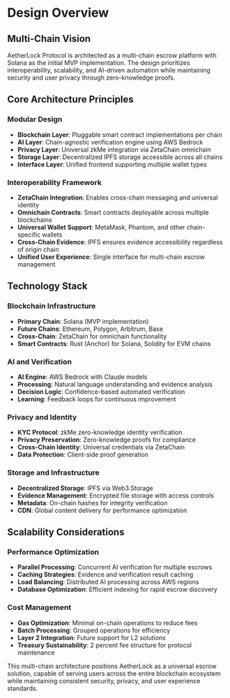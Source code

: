 # Design Overview

## Multi-Chain Vision

AetherLock Protocol is architected as a multi-chain escrow platform with Solana as the initial MVP implementation. The design prioritizes interoperability, scalability, and AI-driven automation while maintaining security and user privacy through zero-knowledge proofs.

## Core Architecture Principles

### Modular Design
- **Blockchain Layer**: Pluggable smart contract implementations per chain
- **AI Layer**: Chain-agnostic verification engine using AWS Bedrock
- **Privacy Layer**: Universal zkMe integration via ZetaChain omnichain
- **Storage Layer**: Decentralized IPFS storage accessible across all chains
- **Interface Layer**: Unified frontend supporting multiple wallet types

### Interoperability Framework
- **ZetaChain Integration**: Enables cross-chain messaging and universal identity
- **Omnichain Contracts**: Smart contracts deployable across multiple blockchains
- **Universal Wallet Support**: MetaMask, Phantom, and other chain-specific wallets
- **Cross-Chain Evidence**: IPFS ensures evidence accessibility regardless of origin chain
- **Unified User Experience**: Single interface for multi-chain escrow management

## Technology Stack

### Blockchain Infrastructure
- **Primary Chain**: Solana (MVP implementation)
- **Future Chains**: Ethereum, Polygon, Arbitrum, Base
- **Cross-Chain**: ZetaChain for omnichain functionality
- **Smart Contracts**: Rust (Anchor) for Solana, Solidity for EVM chains

### AI and Verification
- **AI Engine**: AWS Bedrock with Claude models
- **Processing**: Natural language understanding and evidence analysis
- **Decision Logic**: Confidence-based automated verification
- **Learning**: Feedback loops for continuous improvement

### Privacy and Identity
- **KYC Protocol**: zkMe zero-knowledge identity verification
- **Privacy Preservation**: Zero-knowledge proofs for compliance
- **Cross-Chain Identity**: Universal credentials via ZetaChain
- **Data Protection**: Client-side proof generation

### Storage and Infrastructure
- **Decentralized Storage**: IPFS via Web3.Storage
- **Evidence Management**: Encrypted file storage with access controls
- **Metadata**: On-chain hashes for integrity verification
- **CDN**: Global content delivery for performance optimization

## Scalability Considerations

### Performance Optimization
- **Parallel Processing**: Concurrent AI verification for multiple escrows
- **Caching Strategies**: Evidence and verification result caching
- **Load Balancing**: Distributed AI processing across AWS regions
- **Database Optimization**: Efficient indexing for rapid escrow discovery

### Cost Management
- **Gas Optimization**: Minimal on-chain operations to reduce fees
- **Batch Processing**: Grouped operations for efficiency
- **Layer 2 Integration**: Future support for L2 solutions
- **Treasury Sustainability**: 2 percent fee structure for protocol maintenance

This multi-chain architecture positions AetherLock as a universal escrow solution, capable of serving users across the entire blockchain ecosystem while maintaining consistent security, privacy, and user experience standards.
